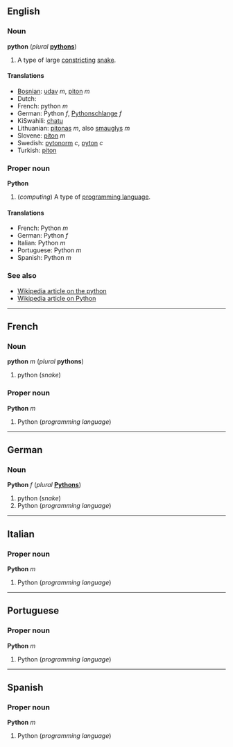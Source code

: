 ==English==
===Noun===
'''python''' (''plural'' '''[[pythons]]''')

#A type of large [[constrict]]ing [[snake]].

====Translations====
*[[Bosnian]]: [[udav]] ''m'', [[piton]] ''m''
*Dutch: 
*French: python ''m''
*German: Python ''f'', [[Pythonschlange]] ''f''
*KiSwahili: [[chatu]]
*Lithuanian: [[pitonas]] ''m'', also [[smauglys]] ''m''
*Slovene: [[piton]] ''m''
*Swedish:  [[pytonorm]] ''c'', [[pyton]] ''c''
*Turkish: [[piton]]

===Proper noun===
'''Python'''

#(''computing'') A type of [[programming language]].

====Translations====
*French: Python ''m''
*German: Python ''f''
*Italian: Python ''m''
*Portuguese: Python ''m''
*Spanish: Python ''m''

===See also===
*[[w:python|Wikipedia article on the python]]
*[[w:Python programming language|Wikipedia article on Python]]

----
==French==
===Noun===
'''python''' ''m'' (''plural'' '''pythons''')

#python (''snake'')

===Proper noun===
'''Python''' ''m''

#Python (''programming language'')

----
==German==
===Noun===
'''Python''' ''f'' (''plural'' '''[[Pythons]]''')

#python (''snake'')
#Python (''programming language'')

----
==Italian==
===Proper noun===
'''Python''' ''m''

#Python (''programming language'')

----
==Portuguese==
===Proper noun===
'''Python''' ''m''

#Python (''programming language'')

----
==Spanish==
===Proper noun===
'''Python''' ''m''

#Python (''programming language'')